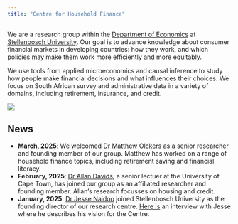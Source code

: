```yaml
---
title: "Centre for Household Finance"
---
```


We are a research group within the [Department of Economics](https://www.ekon.sun.ac.za) at [Stellenbosch University](https://www.sun.ac.za). Our goal is to advance knowledge about consumer financial markets in developing countries: how they work, and which policies may make them work more efficiently and more equitably.

We use tools from applied microeconomics and causal inference to study how people make financial decisions and what influences their choices. We focus on South African survey and administrative data in a variety of domains, including retirement, insurance, and credit.

![](images/banner_001.jpg)

## News

- **March, 2025**: We welcomed [Dr Matthew Olckers](https://matthewolckers.com/) as a senior researcher and founding member of our group. Matthew has worked on a range of household finance topics, including retirement saving and financial literacy. 
- **February, 2025**: [Dr Allan Davids](https://allandav.github.io/), a senior lectuer at the University of Cape Town, has joined our group as an affiliated researcher and founding member. Allan's research focusses on housing and credit. 
- **January, 2025**: [Dr Jesse Naidoo](https://jnaidoo.rbind.io/) joined Stellenbosch University as the founding director of our research centre. [Here is](https://www.ekon.sun.ac.za/blog/2025-1-17-jesse-naidoo-heads-new-centre) an interview with Jesse where he describes his vision for the Centre.

